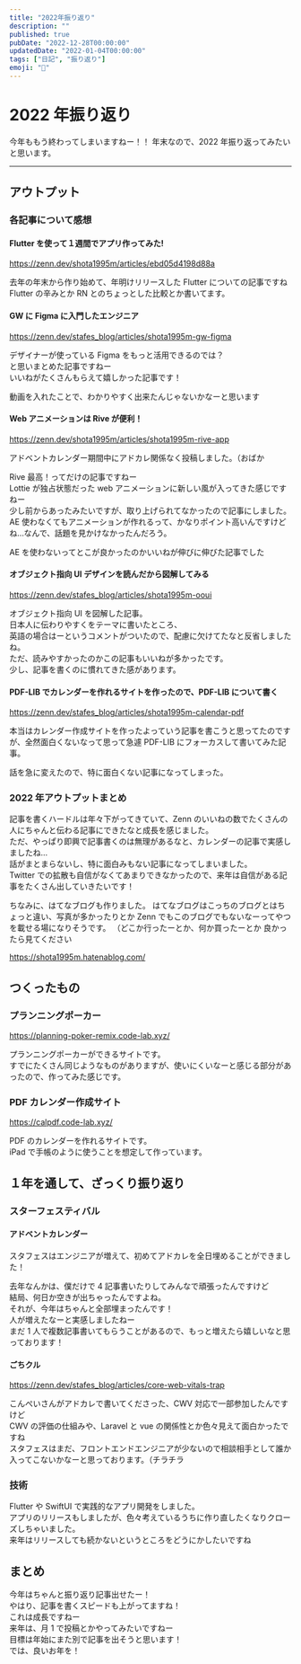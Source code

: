 ```yaml
---
title: "2022年振り返り"
description: ""
published: true
pubDate: "2022-12-28T00:00:00"
updatedDate: "2022-01-04T00:00:00"
tags: ["日記", "振り返り"]
emoji: "🐯"
---
```


# 2022 年振り返り

今年ももう終わってしまいますねー！！
年末なので、2022 年振り返ってみたいと思います。

---

## アウトプット

### 各記事について感想

#### Flutter を使って１週間でアプリ作ってみた!

https://zenn.dev/shota1995m/articles/ebd05d4198d88a

去年の年末から作り始めて、年明けリリースした Flutter についての記事ですね  
Flutter の辛みとか RN とのちょっとした比較とか書いてます。

#### GW に Figma に入門したエンジニア

https://zenn.dev/stafes_blog/articles/shota1995m-gw-figma

デザイナーが使っている Figma をもっと活用できるのでは？  
と思いまとめた記事ですねー  
いいねがたくさんもらえて嬉しかった記事です！

動画を入れたことで、わかりやすく出来たんじゃないかなーと思います

#### Web アニメーションは Rive が便利！

https://zenn.dev/shota1995m/articles/shota1995m-rive-app

アドベントカレンダー期間中にアドカレ関係なく投稿しました。（おばか

Rive 最高！ってだけの記事ですねー  
Lottie が独占状態だった web アニメーションに新しい風が入ってきた感じですねー  
少し前からあったみたいですが、取り上げられてなかったので記事にしました。  
AE 使わなくてもアニメーションが作れるって、かなりポイント高いんですけどね…なんで、話題を見かけなかったんだろう。

AE を使わないってとこが良かったのかいいねが伸びに伸びた記事でした

#### オブジェクト指向 UI デザインを読んだから図解してみる

https://zenn.dev/stafes_blog/articles/shota1995m-ooui

オブジェクト指向 UI を図解した記事。  
日本人に伝わりやすくをテーマに書いたところ、  
英語の場合はーというコメントがついたので、配慮に欠けてたなと反省しましたね。  
ただ、読みやすかったのかこの記事もいいねが多かったです。  
少し、記事を書くのに慣れてきた感があります。

#### PDF-LIB でカレンダーを作れるサイトを作ったので、PDF-LIB について書く

https://zenn.dev/stafes_blog/articles/shota1995m-calendar-pdf

本当はカレンダー作成サイトを作ったよっていう記事を書こうと思ってたのですが、全然面白くないなって思って急遽 PDF-LIB にフォーカスして書いてみた記事。

話を急に変えたので、特に面白くない記事になってしまった。

### 2022 年アウトプットまとめ

記事を書くハードルは年々下がってきていて、Zenn のいいねの数でたくさんの人にちゃんと伝わる記事にできたなと成長を感じました。  
ただ、やっぱり即興で記事書くのは無理があるなと、カレンダーの記事で実感しましたね…  
話がまとまらないし、特に面白みもない記事になってしまいました。  
Twitter での拡散も自信がなくてあまりできなかったので、来年は自信がある記事をたくさん出していきたいです！

ちなみに、はてなブログも作りました。
はてなブログはこっちのブログとはちょっと違い、写真が多かったりとか Zenn でもこのブログでもないなーってやつを載せる場になりそうです。
（どこか行ったーとか、何か買ったーとか
良かったら見てください

https://shota1995m.hatenablog.com/

## つくったもの

### プランニングポーカー

https://planning-poker-remix.code-lab.xyz/

プランニングポーカーができるサイトです。  
すでにたくさん同じようなものがありますが、使いにくいなーと感じる部分があったので、作ってみた感じです。

### PDF カレンダー作成サイト

https://calpdf.code-lab.xyz/

PDF のカレンダーを作れるサイトです。  
iPad で手帳のように使うことを想定して作っています。

## １年を通して、ざっくり振り返り

### スターフェスティバル

#### アドベントカレンダー

スタフェスはエンジニアが増えて、初めてアドカレを全日埋めることができました！

去年なんかは、僕だけで 4 記事書いたりしてみんなで頑張ったんですけど  
結局、何日か空きが出ちゃったんですよね。  
それが、今年はちゃんと全部埋まったんです！  
人が増えたなーと実感しましたねー  
まだ 1 人で複数記事書いてもらうことがあるので、もっと増えたら嬉しいなと思っております！

#### ごちクル

https://zenn.dev/stafes_blog/articles/core-web-vitals-trap

こんぺいさんがアドカレで書いてくださった、CWV 対応で一部参加したんですけど  
CWV の評価の仕組みや、Laravel と vue の関係性とか色々見えて面白かったですね  
スタフェスはまだ、フロントエンドエンジニアが少ないので相談相手として誰か入ってこないかなーと思っております。（チラチラ

### 技術

Flutter や SwiftUI で実践的なアプリ開発をしました。  
アプリのリリースもしましたが、色々考えているうちに作り直したくなりクローズしちゃいました。  
来年はリリースしても続かないというところをどうにかしたいですね

## まとめ

今年はちゃんと振り返り記事出せたー！  
やはり、記事を書くスピードも上がってますね！  
これは成長ですねー  
来年は、月 1 で投稿とかやってみたいですねー  
目標は年始にまた別で記事を出そうと思います！  
では、良いお年を！
